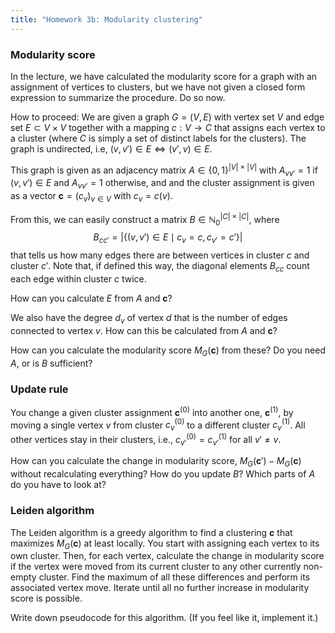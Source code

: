 ```yaml
---
title: "Homework 3b: Modularity clustering"
---
```


### Modularity score

In the lecture, we have calculated the modularity score for a graph with an assignment of vertices to clusters, but we have not given a closed form expression to summarize the procedure. Do so now.

How to proceed: We are given a graph $G=(V,E)$ with vertex set $V$ and edge set $E\subset V\times V$ together with a mapping $c:V\to C$ that assigns each vertex to a cluster (where $C$ is simply a set of distinct labels for the clusters). The graph is undirected, i.e, $(v,v')\in E \Longleftrightarrow (v',v)\in E$.

This graph is given as an adjacency matrix $A\in\{0,1\}^{|V|\times |V|}$ with $A_{vv'}=1$ if $(v,v')\in E$ and $A_{vv'}=1$ otherwise, and and the cluster assignment is given as a vector $\mathbf{c}=(c_v)_{v\in V}$ with $c_v=c(v)$.

From this, we can easily construct a matrix $B\in\mathbb{N}_0^{|C|\times|C|}$, where $$B_{cc'}=\left|\left\{(v,v')\in E\mid c_v=c,\, c_{v'}=c'\right\}\right|$$
that tells us how many edges there are between vertices in cluster $c$ and cluster $c'$. Note that, if defined this way, the diagonal elements $B_{cc}$ count each edge within cluster $c$ twice.

How can you calculate $E$ from $A$ and $\mathbf{c}$?

We also have the degree $d_v$ of vertex $d$ that is the number of edges connected to vertex $v$. How can this be calculated from $A$ and $\mathbf{c}$?

How can you calculate the modularity score $M_G(\mathbf{c})$ from these? Do you need $A$, or is $B$ sufficient?

### Update rule

You change a given cluster assignment $\mathbf{c}^{(0)}$ into another one, $\mathbf{c}^{(1)}$, by moving a single vertex $v$ from cluster $c_v^{(0)}$ to a different cluster  $c_v^{(1)}$. All other vertices stay in their clusters, i.e., $c_{v'}^{(0)}=c_{v'}^{(1)}$ for all $v'\neq v$.

How can you calculate the change in modularity score, $M_G(\mathbf{c}')-M_G(\mathbf{c})$ without recalculating everything? How do you update $B$? Which parts of $A$ do you have to look at?

### Leiden algorithm

The Leiden algorithm is a greedy algorithm to find a clustering $\mathbf{c}$ that maximizes $M_G(\mathbf{c})$ at least locally. You start with assigning each vertex to its own cluster. Then, for each vertex, calculate the change in modularity score if the vertex were moved from its current cluster to any other currently non-empty cluster. Find the maximum of all these differences and perform its associated vertex move. Iterate until all no further increase in modularity score is possible.

Write down pseudocode for this algorithm. (If you feel like it, implement it.)



